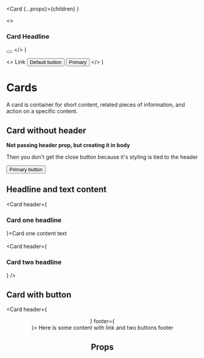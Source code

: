 
  <Card {...props}>{children}</Card>
)

  <>
    <h3>Card Headline</h3>
    <Button variant="close" aria-label="Close">
      <i></i>
    </Button>
  </>
)

  <>
    <Link href="https://seb.se" className="button link">
      Link
    </Link>
    <Button>Default button</Button>
    <Button variant="primary">Primary</Button>
  </>
)

<Meta of={CardStories} />

# Cards

A card is container for short content, related pieces of information, and action on a specific content.

<Canvas of={CardStories.Default} />

## Card without header

<Card>
  <p>
    <strong>Not passing header prop, but creating it in body</strong>
  </p>
  <p class="mb-5">
    Then you don't get the close button because it's styling is tied to the
    header
  </p>
  <div>
    <button class="primary">Primary button</button>
  </div>
</Card>

## Headline and text content
<Card header={<h3>Card one headline</h3>}>Card one content text</Card>
<br /><br />
<Card header={<h3>Card two headline</h3>} />

## Card with button

<Card header={<Header />} footer={<Footer />}>
  Here is some content with link and two buttons footer
</Card>

## Props

<ArgTypes />
